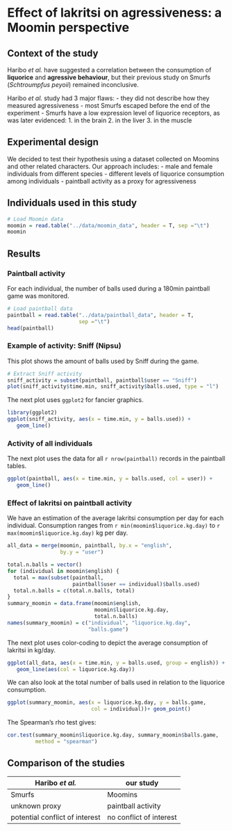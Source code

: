 Effect of lakritsi on agressiveness: a Moomin perspective
=========================================================



Context of the study
--------------------



Haribo *et al.* have suggested a correlation between the 
consumption of **liquorice** and **agressive behaviour**, but 
their previous study on Smurfs (*Schtroumpfus peyoii*) remained inconclusive.

Haribo *et al.* study had 3 major flaws:
- they did not describe how they measured agressiveness
- most Smurfs escaped before the end of the experiment
- Smurfs have a low expression level of liquorice receptors, as 
was later evidenced:
    1. in the brain
    2. in the liver
    3. in the muscle



Experimental design
-------------------



We decided to test their hypothesis using a dataset collected on Moomins and
other related characters. Our approach includes:
- male and female individuals from different species
- different levels of liquorice consumption among individuals
- paintball activity as a proxy for agressiveness



Individuals used in this study
------------------------------



```{r loadMoominData}
# Load Moomin data
moomin = read.table("../data/moomin_data", header = T, sep ="\t")
moomin
```



Results
-------



### Paintball activity



For each individual, the number of balls used during a 180min 
paintball game was monitored.

```{r loadPaintballData}
# Load paintball data
paintball = read.table("../data/paintball_data", header = T, 
                       sep ="\t")
head(paintball)
```



### Example of activity: Sniff (Nipsu)



This plot shows the amount of balls used by Sniff during the
game.

```{r plotSniffActivity}
# Extract Sniff activity
sniff_activity = subset(paintball, paintball$user == "Sniff")
plot(sniff_activity$time.min, sniff_activity$balls.used, type = "l")
```

The next plot uses `ggplot2` for fancier graphics.

```{r plotSniffActivity.ggplot2}
library(ggplot2)
ggplot(sniff_activity, aes(x = time.min, y = balls.used)) +
   geom_line()
```



### Activity of all individuals



The next plot uses the data for all `r nrow(paintball)` 
records in the paintball tables.

```{r plotActivityAll, fig.width = 8, fig.height = 6}
ggplot(paintball, aes(x = time.min, y = balls.used, col = user)) +
   geom_line()
```



### Effect of lakritsi on paintball activity

We have an estimation of the average lakritsi consumption per
day for each individual. Consumption ranges from 
`r min(moomin$liquorice.kg.day)` to 
`r max(moomin$liquorice.kg.day)` kg per day.



```{r mergeTables, echo = FALSE}
all_data = merge(moomin, paintball, by.x = "english", 
                 by.y = "user")
```



```{r calculateTotalNumberBalls, echo = FALSE}
total.n.balls = vector()
for (individual in moomin$english) {
  total = max(subset(paintball, 
                     paintball$user == individual)$balls.used)
  total.n.balls = c(total.n.balls, total)
}
summary_moomin = data.frame(moomin$english,
                            moomin$liquorice.kg.day,
                            total.n.balls)
names(summary_moomin) = c("individual", "liquorice.kg.day",
                          "balls.game")
```



The next plot uses color-coding to depict the average consumption
of lakritsi in kg/day.

```{r plotActivity.col.lakritsi, fig.width = 8, fig.height = 5}
ggplot(all_data, aes(x = time.min, y = balls.used, group = english)) +
   geom_line(aes(col = liquorice.kg.day))
```



We can also look at the total number of balls used in relation to the
liquorice consumption.

```{r plotTotalBallsLiquorice, fig.width = 8, fig.height = 5}
ggplot(summary_moomin, aes(x = liquorice.kg.day, y = balls.game,
                           col = individual))+ geom_point()
```



The Spearman's rho test gives:

```{r SpearmanTest}
cor.test(summary_moomin$liquorice.kg.day, summary_moomin$balls.game,
         method = "spearman")
```



Comparison of the studies
-------------------------



Haribo *et al.* | our study
-----|-----
Smurfs | Moomins
unknown proxy | paintball activity
potential conflict of interest | no conflict of interest

